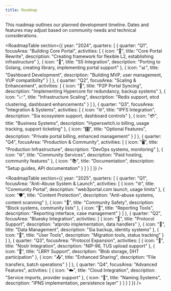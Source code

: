 ```yaml
---
title: Roadmap
---
```



<Callout type="info">
  This roadmap outlines our planned development timeline. Dates and features may adjust based on community needs and technical considerations.
</Callout>

<RoadmapTable
  section={{
    year: "2024",
    quarters: [
      {
        quarter: "Q1",
        focusArea: "Building Core Portal",
        activities: [
          {
            icon: "📝",
            title: "Core Portal Rewrite",
            description: "Creating framework for flexible L2, establishing infrastructure"
          },
          {
            icon: "🚀",
            title: "S5 Integration",
            description: "Porting to Golang, creating library, implementing portal support"
          },
          {
            icon: "📊",
            title: "Dashboard Development",
            description: "Building MVP, user management, VUP compatibility"
          }
        ]
      },
      {
        quarter: "Q2",
        focusArea: "Scaling & Enhancement",
        activities: [
          {
            icon: "🔄",
            title: "P2P Portal Syncing",
            description: "Implementing Hypercore for redundancy, backup systems"
          },
          {
            icon: "📈",
            title: "Infrastructure Scaling",
            description: "Redis support, etcd clustering, dashboard enhancements"
          }
        ]
      },
      {
        quarter: "Q3",
        focusArea: "Integration & Systems",
        activities: [
          {
            icon: "🌐",
            title: "IPFS Integration",
            description: "Sia ecosystem support, dashboard controls"
          },
          {
            icon: "💳",
            title: "Business Systems",
            description: "Hyperswitch.io billing, usage tracking, support ticketing"
          },
          {
            icon: "🎛️",
            title: "Optional Features",
            description: "Private portal billing, enhanced management"
          }
        ]
      },
      {
        quarter: "Q4",
        focusArea: "Production & Community",
        activities: [
          {
            icon: "🖥️",
            title: "Production Infrastructure",
            description: "DevOps systems, monitoring"
          },
          {
            icon: "🌐",
            title: "Community Services",
            description: "Paid hosting, community features"
          },
          {
            icon: "📚",
            title: "Documentation",
            description: "Setup guides, API documentation"
          }
        ]
      }
    ]
  }}
/>

<RoadmapTable
  section={{
    year: "2025",
    quarters: [
      {
        quarter: "Q1",
        focusArea: "Anti-Abuse System & Launch",
        activities: [
          {
            icon: "🌐",
            title: "Community Portal",
            description: "web3portal.com launch, usage limits"
          },
          {
            icon: "🛡️",
            title: "Content Protection",
            description: "Anti-abuse systems, content scanning"
          },
          {
            icon: "🚫",
            title: "Community Safety",
            description: "Block systems, community lists"
          },
          {
            icon: "📢",
            title: "Reporting Tools",
            description: "Reporting interface, case management"
          }
        ]
      },
      {
        quarter: "Q2",
        focusArea: "Bluesky Integration",
        activities: [
          {
            icon: "🔄",
            title: "Protocol Support",
            description: "atproto implementation, data handlers"
          },
          {
            icon: "💾",
            title: "Data Management",
            description: "Sia backup, identity systems"
          },
          {
            icon: "👤",
            title: "User Tools",
            description: "Migration tools, status tracking"
          }
        ]
      },
      {
        quarter: "Q3",
        focusArea: "Protocol Expansion",
        activities: [
          {
            icon: "📡",
            title: "Nostr Integration",
            description: "NIP-96, TUS upload support"
          },
          {
            icon: "🔗",
            title: "LBRY Support",
            description: "Blob storage, DHT participation"
          },
          {
            icon: "📤",
            title: "Enhanced Sharing",
            description: "File transfers, batch operations"
          }
        ]
      },
      {
        quarter: "Q4",
        focusArea: "Advanced Features",
        activities: [
          {
            icon: "☁️",
            title: "Cloud Integration",
            description: "Service imports, provider support"
          },
          {
            icon: "🔑",
            title: "Naming Systems",
            description: "IPNS implementation, persistence layer"
          }
        ]
      }
    ]
  }}
/>
